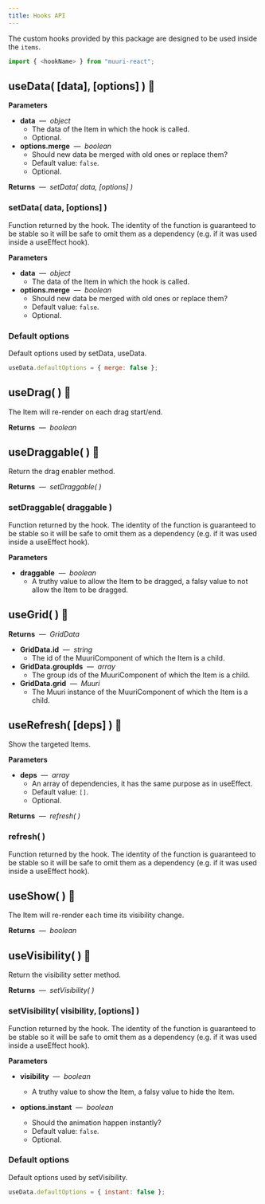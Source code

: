 ```yaml
---
title: Hooks API
---
```


The custom hooks provided by this package are designed to be used inside the `items`.

```js
import { <hookName> } from "muuri-react";
```

## useData( [data], [options] ) 🔌

**Parameters**

- **data** &nbsp;&mdash;&nbsp; _object_
  - The data of the Item in which the hook is called.
  - Optional.
- **options.merge** &nbsp;&mdash;&nbsp; _boolean_
  - Should new data be merged with old ones or replace them?
  - Default value: `false`.
  - Optional.

**Returns** &nbsp;&mdash;&nbsp; _setData( data, [options] )_

### setData( data, [options] )

Function returned by the hook. The identity of the function is guaranteed to be stable so it will be safe to omit them as a dependency (e.g. if it was used inside a useEffect hook).

**Parameters**

- **data** &nbsp;&mdash;&nbsp; _object_
  - The data of the Item in which the hook is called.
- **options.merge** &nbsp;&mdash;&nbsp; _boolean_
  - Should new data be merged with old ones or replace them?
  - Default value: `false`.
  - Optional.

### Default options

Default options used by setData, useData.

```js
useData.defaultOptions = { merge: false };
```

## useDrag( ) 🔌

The Item will re-render on each drag start/end.

**Returns** &nbsp;&mdash;&nbsp; _boolean_

## useDraggable( ) 🔌

Return the drag enabler method.

**Returns** &nbsp;&mdash;&nbsp; _setDraggable( )_

### setDraggable( draggable )

Function returned by the hook. The identity of the function is guaranteed to be stable so it will be safe to omit them as a dependency (e.g. if it was used inside a useEffect hook).

**Parameters**

- **draggable** &nbsp;&mdash;&nbsp; _boolean_
  - A truthy value to allow the Item to be dragged, a falsy value to not allow the Item to be dragged.

## useGrid( ) 🔌

**Returns** &nbsp;&mdash;&nbsp; _GridData_

- **GridData.id** &nbsp;&mdash;&nbsp; _string_
  - The id of the MuuriComponent of which the Item is a child.
- **GridData.groupIds** &nbsp;&mdash;&nbsp; _array_
  - The group ids of the MuuriComponent of which the Item is a child.
- **GridData.grid** &nbsp;&mdash;&nbsp; _Muuri_
  - The Muuri instance of the MuuriComponent of which the Item is a child.

## useRefresh( [deps] ) 🔌

Show the targeted Items.

**Parameters**

- **deps** &nbsp;&mdash;&nbsp; _array_
  - An array of dependencies, it has the same purpose as in useEffect.
  - Default value: `[]`.
  - Optional.

**Returns** &nbsp;&mdash;&nbsp; _refresh( )_

### refresh( )

Function returned by the hook. The identity of the function is guaranteed to be stable so it will be safe to omit them as a dependency (e.g. if it was used inside a useEffect hook).

## useShow( ) 🔌

The Item will re-render each time its visibility change.

**Returns** &nbsp;&mdash;&nbsp; _boolean_

## useVisibility( ) 🔌

Return the visibility setter method.

**Returns** &nbsp;&mdash;&nbsp; _setVisibility( )_

### setVisibility( visibility, [options] )

Function returned by the hook. The identity of the function is guaranteed to be stable so it will be safe to omit them as a dependency (e.g. if it was used inside a useEffect hook).

**Parameters**

- **visibility** &nbsp;&mdash;&nbsp; _boolean_
  - A truthy value to show the Item, a falsy value to hide the Item.
- **options.instant** &nbsp;&mdash;&nbsp; _boolean_

  - Should the animation happen instantly?
  - Default value: `false`.
  - Optional.

### Default options

Default options used by setVisibility.

```js
useData.defaultOptions = { instant: false };
```
